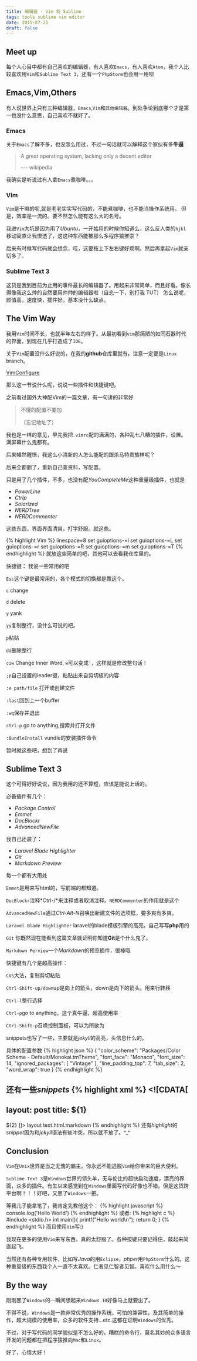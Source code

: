 ```yaml
---
title: 编辑器 - Vim 和 Sublime
tags: tools sublime vim editor
date: 2015-07-21
draft: false
---
```


## Meet up
每个人心目中都有自己喜欢的编辑器，有人喜欢`Emacs`，有人喜欢`Atom`，我个人比较喜欢用`Vim`和`Sublime Text 3`，还有一个`PhpStorm`也会用一用呗

## Emacs,Vim,Others
有人说世界上只有三种编辑器，`Emacs`,`Vim`和`其他编辑器`。到处争论到底哪个才是第一也没什么意思，自己喜欢不就好了。

### Emacs
关于`Emacs`了解不多，也没怎么用过，不过一句话就可以解释这个家伙有多**牛逼**

> A great operating system, lacking only a decent editor
> 
> --- wikipedia 

我确实是听说过有人拿`Emacs`煮咖啡。。。

### Vim

`Vim`是干嘛的呢,就是老老实实写代码的，不能煮咖啡，也不能当操作系统用。
但是，效率是一流的。要不然怎么能有这么大的名号。

我进`Vim`大坑是因为用了*Ubuntu*，一开始用的时候你知道么，这么反人类的`hjkl`移动简直让我恨透了，这这种东西能被那么多程序猿推崇？

后来有时候写代码就会想念，哎，这要按上下左右键好烦啊。然后再拿起`Vim`就亲切多了。

### Sublime Text 3

这货是我到目前为止用的事件最长的编辑器了。用起来非常简单，而且好看。像长得像我这么帅的自然要用帅帅的编辑器啦（自恋一下，别打我 TUT）
怎么说呢，颜值高，速度快，插件好。基本没什么缺点。

## The Vim Way
我用`Vim`时间不长，也就半年左右的样子。从最初看到`vim`那简陋的如同石器时代的界面，到现在几乎打造成了`IDE`。

关于`Vim`配置没什么好说的，在我的**github**仓库里就有。注意一定要是`Linux` branch。

[VimConfigure](https://github.com/AnnatarHe/vimConfigure/tree/Linux)

那么这一节说什么呢，说说一些插件和快捷键吧。

之前看过国外大神配Vim的一篇文章，有一句讲的非常好

> 不懂的配置不要加
> 
> （忘记地址了）

我也是一样的意见，早先我把`.vimrc`配的满满的，各种乱七八糟的插件，设置。满屏幕什么鬼都有。

后来幡然醒悟，我这么小清新的人怎么能配的跟杀马特贵族样呢？

后来全都删了，重新自己查资料，写配置。

只是用了几个插件，不多，也没有配*YouCompleteMe*这种重量级插件，也就是

* *PowerLine*
* *Ctrlp*
* *Solarized*
* *NERDTree*
* *NERDCommenter*

这些东西，界面界面清爽，打字舒服。就这些。

{% highlight Vim %}
linespace=8
set guioptions-=l
set guioptions-=L
set guioptions-=r
set guioptions-=R
set guioptions-=m
set guioptions-=T
{% endhighlight %}
就放这些简单的吧，其他可以去看我仓库里的。

快捷键：
我说一些常用的吧

`Esc`这个键是最常用的，各个模式的切换都是靠这个。

`c` change

`d` delete

`y` yank

`yy`复制整行，没什么可说的吧。

`p`粘贴

`dd`删除整行

`ciw` Change Inner Word, `w`可以变成`'`，这样就是修改整句话！

`;p`自己设置的leader键，粘贴出来自剪切板的内容

`:e path/file` 打开或创建文件

`:last`回到上一个buffer

`:wq`保存并退出

`ctrl-p` go to anything,搜索并打开文件

`:BundleInstall` vundle的安装插件命令

暂时就这些吧，想到了再说

## Sublime Text 3

这个可得好好说说，因为我用的还不算短，应该是能说上话的。

必备插件有几个：

* *Package Control*
* *Emmet*
* *DocBlockr*
* *AdvancedNewFile*

我自己还装了：

* *Laravel Blade Highlighter*
* *Git*
* *Markdown Preview*

每一个都有大用处

`Emmet`是用来写html的，写前端的都知道。

`DocBlockr`注释*Ctrl-/*来注释或者取消注释。`NERDCommenter`的作用就是这个

`AdvancedNewFile`通过*Ctrl-Alt-N*召唤出新建文件的选项框，要多爽有多爽。

`Laravel Blade Highlighter` laravel的blade模板引擎的高亮。自己写写**php**用的

`Git` 你既然现在能看到这篇文章就证明你知道**Git**是个什么鬼了。

`Markdown Perview`一个*Markdown*的预览插件，很棒哦

快捷键有几个是超高操作：

`CVS`大法，复制剪切粘贴

`Ctrl-Shift-up/down`up是向上的箭头，down是向下的箭头。用来行转移

`Ctrl-l`整行选择

`Ctrl-p`go to anything，这个真牛逼，超高使用率

`Ctrl-Shift-p`召唤控制面板，可以为所欲为

snippets也写了一些，主要就是*jekyll*的高亮，头信息什么的。

具体的配置参数
{% highlight json %}
{
	"color_scheme": "Packages/Color Scheme - Default/Monokai.tmTheme",
	"font_face": "Monaco",
	"font_size": 14,
	"ignored_packages":
	[
		"Vintage"
	],
	"line_padding_top": 7,
	"tab_size": 2,
	"word_wrap": true
}
{% endhighlight %}

还有一些*snippets*
{% highlight xml %}
<snippet>
	<content><![CDATA[
---
layout: post
title: ${1}
---
${2}
]]></content>
	<tabTrigger>layout</tabTrigger>
	<scope>text.html.markdown</scope>
</snippet>
{% endhighlight %}
还有*highlight*的*snippet*因为和*jekyll*语法有些冲突，所以就不放了。^_^


## Conclusion

`Vim`在`Unix`世界是当之无愧的霸主。你永远不能逃脱`Vim`给你带来的巨大便利。

`Sublime Text 3`是`Windows`世界的领头羊，无与伦比的超快启动速度，漂亮的界面，众多的插件。有生以来感觉到在`Windows`里面写代码好像也不错。但是这货跨平台啊！！！好吧，又黑了`Windows`一把。

等我儿子能拿笔了，我肯定先教他这个：
{% highlight javascript %}
console.log('Hello World')
{% endhighlight %}
或者:
{% highlight c %}
#include <stdio.h>
int main(){
    printf("Hello world\n");
    return 0;
  }
{% endhighlight %}
而且使用`Vim`写:)

我现在更多的使用`Vim`来写东西，真的太舒服了。各种按键只要记得住，敲起来简直起飞。

当然还有各种专用软件，比如写*Java*的用`Eclipse`，*phper*用`PhpStorm`什么的。这种重量级的东西我个人一直不太喜欢。仁者见仁智者见智。喜欢什么用什么～

## By the way

刚刚黑了`Windows`的一瞬间想起来`Windows 10`好像马上就要出了。

不得不说，`Windows`是一款非常优秀的操作系统，可怕的兼容性，及其简单的操作，超大规模的使用率，众多的软件支持...etc.这都在证明`Windows`的优秀。

不过，对于写代码的同学貌似是不怎么好的，糟糕的命令行，莫名其妙的众多语言开发的问题都在把程序猿推向`Mac`和`Linux`。

好了，心情大好！
